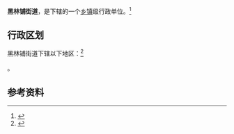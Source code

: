 {{中国乡级行政区|53/01/02/008/000}}

'''黑林铺街道'''，是{{PRC admin/fullname|53/01/02/008/000|3}}下辖的一个[[乡镇|乡镇]]级行政单位。<ref>{{PRC admin/ref sgc|{{PRC admin/parent|53/01/02/008/000}}}}</ref>

== 行政区划 ==

黑林铺街道下辖以下地区：<ref>{{PRC admin/ref sgc|53/01/02/008/000}}</ref>

{{PRC admin/children|53/01/02/008/000}}。

== 参考资料 ==

{{reflist}}

{{行政区划小作品}}
{{PRC admin/navcat|53/01/02/008/000}}